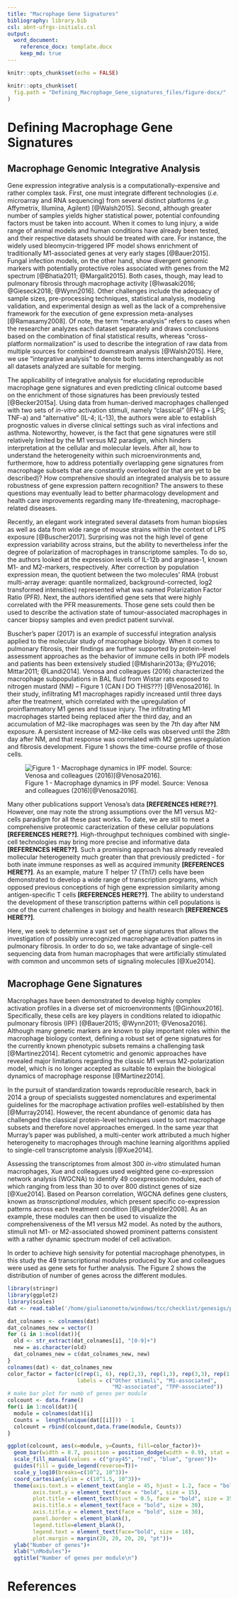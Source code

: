 ```yaml
---
title: "Macrophage Gene Signatures"
bibliography: library.bib
csl: abnt-ufrgs-initials.csl
output: 
  word_document:
    reference_docx: template.docx
    keep_md: true
---
```


```r
knitr::opts_chunk$set(echo = FALSE)
```

```r
knitr::opts_chunk$set(
  fig.path = "Defining_Macrophage_Gene_signatures_files/figure-docx/"
)
```

# Defining Macrophage Gene Signatures

## Macrophage Genomic Integrative Analysis

  Gene expression integrative analysis is a computationally-expensive and rather complex task. First, one must integrate different technologies (_i.e._ microarray and RNA sequencing) from several distinct platforms (_e.g._ Affymetrix, Illumina, Agilent) [@Walsh2015]. Second, although greater number of samples yields higher statistical power, potential confounding factors must be taken into account. When it comes to lung injury, a wide range of animal models and human conditions have already been tested, and their respective datasets should be treated with care. For instance, the widely used bleomycin-triggered IPF model shows enrichment of traditionally M1-associated genes at very early stages [@Bauer2015]. Fungal infection models, on the other hand, show divergent genomic markers with potentially protective roles associated with genes from the M2 spectrum [@Bhatia2011; @Margalit2015]. Both cases, though, may lead to pulmonary fibrosis through macrophage activity [@Iwasaki2016; @Gieseck2018; @Wynn2016]. Other challenges include the adequacy of sample sizes, pre-processing techniques, statistical analysis, modeling validation, and experimental design as well as the lack of a comprehensive framework for the execution of gene expression meta-analyses [@Ramasamy2008]. Of note, the term "meta-analysis" refers to cases when the researcher analyzes each dataset separately and draws conclusions based on the combination of final statistical results, whereas "cross-platform normalization" is used to describe the integration of raw data from multiple sources for combined downstream analysis [@Walsh2015]. Here, we use "integrative analysis" to denote both terms interchangeably as not all datasets analyzed are suitable for merging.
  
  The applicability of integrative analysis for elucidating reproducible macrophage gene signatures and even predicting clinical outcome based on the enrichment of those signatures has been previously tested [@Becker2015a]. Using data from human-derived macrophages challenged with two sets of _in-vitro_ activation stimuli, namely "classical" (IFN-g + LPS; TNF-a) and "alternative" (IL-4; IL-13), the authors were able to establish prognostic values in diverse clinical settings such as viral infections and asthma. Noteworthy, however, is the fact that gene signatures were still relatively limited by the M1 versus M2 paradigm, which hinders interpretation at the cellular and molecular levels. After all, how to understand the heterogeneity within such microenvironments and, furthermore, how to address potentially overlapping gene signatures from macrophage subsets that are constantly overlooked (or that are yet to be described)? How comprehensive should an integrated analysis be to assure robustness of gene expression pattern recognition? The answers to these questions may eventually lead to better pharmacology development and health care improvements regarding many life-threatening, macrophage-related diseases.
  
  Recently, an elegant work integrated several datasets from human biopsies as well as data from wide range of mouse strains within the context of LPS exposure [@Buscher2017]. Surprising was not the high level of gene expression variability across strains, but the ability to nevertheless infer the degree of polarization of macrophages in transcriptome samples. To do so, the authors looked at the expression levels of IL-12b and arginase-1, known M1- and M2-markers, respectively. After correction by population expression mean, the quotient between the two molecules' RMA (robust multi-array average: quantile normalized, background-corrected, log2 transformed intensities) represented what was named Polarization Factor Ratio (PFR). Next, the authors identified gene sets that were highly correlated with the PFR measurements. Those gene sets could then be used to describe the activation state of tumour-associated macrophages in cancer biopsy samples and even predict patient survival.
  
  Buscher's paper (2017) is an example of successful integration analysis applied to the molecular study of macrophage biology. When it comes to pulmonary fibrosis, their findings are further supported by protein-level assessment approaches as the behavior of immune cells in both IPF models and patients has been extensively studied [@Misharin2013a; @Yu2016; Mittar2011; @Landi2014]. Venosa and colleagues (2016) characterized the macrophage subpopulations in BAL fluid from Wistar rats exposed to nitrogen mustard (NM) – Figure 1 (CAN I DO THIS???) [@Venosa2016]. In their study, infiltrating M1 macrophages rapidly increased until three days after the treatment, which correlated with the upregulation of proinflammatory M1 genes and tissue injury. The infiltrating M1 macrophages started being replaced after the third day, and an accumulation of M2-like macrophages was seen by the 7th day after NM exposure. A persistent increase of M2-like cells was observed until the 28th day after NM, and that response was correlated with M2 genes upregulation and fibrosis development. Figure 1 shows the time-course profile of those cells.
  
  ![Figure 1 - Macrophage dynamics in IPF model. Source: Venosa and colleagues (2016)[@Venosa2016].](Defining_Macrophage_Gene_signatures_files/figure-docx/venosa-2.png)
  
  Many other publications support Venosa's data __[REFERENCES HERE??]__. However, one may note the strong assumptions over the M1 versus M2-cells paradigm for all these past works. To date, we are still to meet a comprehensive proteomic caracterization of these cellular populations __[REFERENCES HERE??]__. High-throughput techniques combined with single-cell technologies may bring more precise and informative data __[REFERENCES HERE??]__. Such a promising approach has already revealed mollecular heterogeneity much greater than that previously predicted - for both inate immune responses as well as acquired immunity __[REFERENCES HERE??]__. As an example, mature T helper 17 (Th17) cells have been demonstrated to develop a wide range of transcription programs, which opposed previous conceptions of high gene expression similarity among antigen-specific T cells __[REFERENCES HERE??]__. The ability to understand the development of these transcription patterns within cell populations is one of the current challenges in biology and health research __[REFERENCES HERE??]__.
  
  
  Here, we seek to determine a vast set of gene signatures that allows the investigation of possibly unrecognized macrophage activation patterns in pulmonary fibrosis. In order to do so, we take advantage of single-cell sequencing data from human macrophages that were artificially stimulated with common and uncommon sets of signaling molecules [@Xue2014].

## Macrophage Gene Signatures

  Macrophages have been demonstrated to develop highly complex activation profiles in a diverse set of microenvironments [@Ginhoux2016]. Specifically, these cells are key players in conditions related to idiopathic pulmonary fibrosis (IPF) [@Bauer2015; @Wynn2011; @Venosa2016]. Although many genetic markers are known to play important roles within the macrophage biology context, defining a robust set of gene signatures for the currently known phenotypic subsets remains a challenging task [@Martinez2014]. Recent cytometric and genomic approaches have revealed major limitations regarding the classic M1 versus M2-polarization model, which is no longer accepted as suitable to explain the biological dynamics of macrophage response [@Martinez2014].
  
  In the pursuit of standardization towards reproducible research, back in 2014 a group of specialists suggested nomenclatures and experimental guidelines for the macrophage activation profiles well-established by then [@Murray2014]. However, the recent abundance of genomic data has challenged the classical protein-level techniques used to sort macrophage subsets and therefore novel approaches emerged. In the same year that Murray's paper was published, a multi-center work attributed a much higher heterogeneity to macrophages through machine learning algorithms applied to single-cell transcriptome analysis [@Xue2014]. 
  
  Assessing the transcriptomes from almost 300 _in-vitro_ stimulated human macrophages, Xue and colleagues used weighted gene co-expression network analysis (WGCNA) to identify 49 coexpression modules, each of which ranging from less than 30 to over 800 distinct genes of size [@Xue2014]. Based on Pearson correlation, WGCNA defines gene clusters, known as _transcriptional modules_, which present specific co-expression patterns across each treatment condition [@Langfelder2008]. As an example, these modules can then be used to visualize the comprehensiveness of the M1 versus M2 model. As noted by the authors, stimuli not M1- or M2-associated showed prominent patterns consistent with a rather dynamic spectrum model of cell activation.
  
  In order to achieve high sensivity for potential macrophage phenotypes, in this study the 49 transcriptional modules produced by Xue and colleagues were used as gene sets for further analysis. The Figure 2 shows the distribution of number of genes across the different modules.
  
```r

library(stringr)
library(ggplot2)
library(scales)
dat <- read.table('/home/giulianonetto/windows/tcc/checklist/genesigs/papers/Xue, 2014/modules.csv', sep = '\t', header = T, stringsAsFactors = F)

dat_colnames <- colnames(dat)
dat_colnames_new = vector()
for (i in 1:ncol(dat)){
  old <- str_extract(dat_colnames[i], "[0-9]+")
  new = as.character(old)
  dat_colnames_new = c(dat_colnames_new, new)
}
colnames(dat) <- dat_colnames_new
color_factor = factor(c(rep(1, 6), rep(2,3), rep(1,3), rep(3,3), rep(1,14), 4,1,rep(4,2), rep(1,16)), 
                      labels = c("Other stimuli", "M1-associated",
                                 "M2-associated", "TPP-associated"))
# make bar plot for numb of genes per module
colcount <- data.frame()
for(i in 1:ncol(dat)){
  module = colnames(dat)[i]
  Counts =  length(unique(dat[[i]])) - 1
  colcount = rbind(colcount,data.frame(module, Counts))
}

ggplot(colcount, aes(x=module, y=Counts, fill=color_factor))+
  geom_bar(width = 0.7, position = position_dodge(width = 0.9), stat = "identity")+
  scale_fill_manual(values = c("gray45", "red", "blue", "green"))+
  guides(fill = guide_legend(reverse=T))+
  scale_y_log10(breaks=c(10^2, 10^3))+
  coord_cartesian(ylim = c(10^1.5, 10^3))+
  theme(axis.text.x = element_text(angle = 45, hjust = 1.2, face = "bold", size = 11),
        axis.text.y = element_text(face = "bold", size = 15),
        plot.title = element_text(hjust = 0.5, face = "bold", size = 35),
        axis.title.x = element_text(face = "bold", size = 30),
        axis.title.y = element_text(face = "bold", size = 30),
        panel.border = element_blank(),
        legend.title=element_blank(),
        legend.text = element_text(face="bold", size = 18),
        plot.margin = margin(20, 20, 20, 20, "pt"))+
  ylab("Number of genes")+
  xlab("\nModules")+
  ggtitle("Number of genes per module\n")

```

# References
  
  
  
  
  
  
  
  
  
  